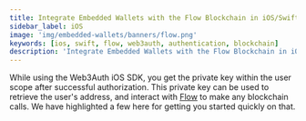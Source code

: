 ```yaml
---
title: Integrate Embedded Wallets with the Flow Blockchain in iOS/Swift Applications
sidebar_label: iOS
image: 'img/embedded-wallets/banners/flow.png'
keywords: [ios, swift, flow, web3auth, authentication, blockchain]
description: 'Integrate Embedded Wallets with the Flow Blockchain in iOS/Swift Applications | Embedded Wallets'
---
```



<SEO
  title="Integrate Embedded Wallets with the Flow Blockchain in iOS/Swift Applications"
  description="Integrate Embedded Wallets with the Flow Blockchain in iOS/Swift Applications | Embedded Wallets"
  image="https://docs.metamask.io/img/embedded-wallets/banners/flow.png"
  slug="/embedded-wallets/connect-blockchain/evm/flow/ios"
/>

While using the Web3Auth iOS SDK, you get the private key within the user scope after successful authorization. This private key can be used to retrieve the user's address, and interact with [Flow](https://developers.flow.com/) to make any blockchain calls. We have highlighted a few here for getting you started quickly on that.

<EVMInteraction />
